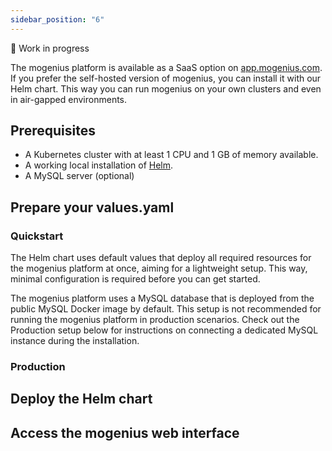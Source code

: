 ```yaml
---
sidebar_position: "6"
---
```


<Warning>
🚧 Work in progress
</Warning>

The mogenius platform is available as a SaaS option on [app.mogenius.com](https://app.mogenius.com). If you prefer the self-hosted version of mogenius, you can install it with our Helm chart. This way you can run mogenius on your own clusters and even in air-gapped environments.

## Prerequisites
- A Kubernetes cluster with at least 1 CPU and 1 GB of memory available.
- A working local installation of [Helm](https://helm.sh/).
- A MySQL server (optional)

## Prepare your values.yaml

### Quickstart
The Helm chart uses default values that deploy all required resources for the mogenius platform at once, aiming for a lightweight setup. This way, minimal configuration is required before you can get started.

<Warning>
  The mogenius platform uses a MySQL database that is deployed from the public MySQL Docker image by default. This setup is not recommended for running the mogenius platform in production scenarios. Check out the Production setup below for instructions on connecting a dedicated MySQL instance during the installation.
</Warning>


### Production

## Deploy the Helm chart

## Access the mogenius web interface